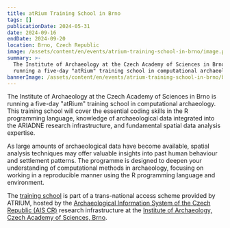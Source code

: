 ```yaml
---
title: atRium Training School in Brno
tags: []
publicationDate: 2024-05-31
date: 2024-09-16
endDate: 2024-09-20
location: Brno, Czech Republic
image: /assets/content/en/events/atrium-training-school-in-brno/image.png
summary: >-
  The Institute of Archaeology at the Czech Academy of Sciences in Brno is
  running a five-day "atRium" training school in computational archaeology.
bannerImage: /assets/content/en/events/atrium-training-school-in-brno/bannerImage.jpg
---
```

The Institute of Archaeology at the Czech Academy of Sciences in Brno is running a five-day "atRium" training school in computational archaeology. This training school will cover the essential coding skills in the R programming language, knowledge of archaeological data integrated into the ARIADNE research infrastructure, and fundamental spatial data analysis expertise.

As large amounts of archaeological data have become available, spatial analysis techniques may offer valuable insights into past human behaviour and settlement patterns. The programme is designed to deepen your understanding of computational methods in archaeology, focusing on working in a reproducible manner using the R programming language and environment.

The [training school](/archaeological-information-system-of-the-czech-republic-institute-of-archaeology-of-the-czech-academy-of-sciences-brno-institute-of-archaeology-of-the-czech-academy-of-sciences-prague-brno-czech/) is part of a trans-national access scheme provided by ATRIUM, hosted by the [Archaeological Information System of the Czech Republic (AIS CR)](https://aiscr.cz/) research infrastructure at the [Institute of Archaeology, Czech Academy of Sciences, Brno](https://arub.cz/).

<LinkButton label="Apply now" href="/tna-application-process/" />
